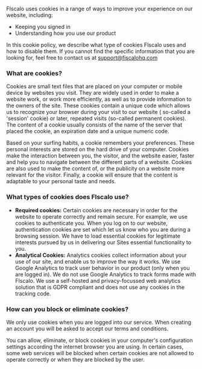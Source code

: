 FIscalo uses cookies in a range of ways to improve your experience on our website, including:

- Keeping you signed in
- Understanding how you use our product

In this cookie policy, we describe what type of cookies FIscalo uses and how to disable them. If you cannot find the specific information that you are looking for, feel free to contact us at support@fiscalohq.com

### **What are cookies?**

Cookies are small text files that are placed on your computer or mobile device by websites you visit. They are widely used in order to make a website work, or work more efficiently, as well as to provide information to the owners of the site. These cookies contain a unique code which allows us to recognize your browser during your visit to our website ( so-called a 'session' cookie) or later, repeated visits (so-called permanent cookies). The content of a cookie usually consists of the name of the server that placed the cookie, an expiration date and a unique numeric code.

Based on your surfing habits, a cookie remembers your preferences. These personal interests are stored on the hard drive of your computer. Cookies make the interaction between you, the visitor, and the website easier, faster and help you to navigate between the different parts of a website. Cookies are also used to make the content of, or the publicity on a website more relevant for the visitor. Finally, a cookie will ensure that the content is adaptable to your personal taste and needs.

### **What types of cookies does FIscalo use?**

- **Required cookies:** Certain cookies are necessary in order for the website to operate correctly and remain secure. For example, we use cookies to authenticate you. When you log on to our website, authentication cookies are set which let us know who you are during a browsing session. We have to load essential cookies for legitimate interests pursued by us in delivering our Sites essential functionality to you.
- **Analytical Cookies:** Analytics cookies collect information about your use of our site, and enable us to improve the way it works. We use Google Analytics to track user behavior in our product (only when you are logged in).
  We do not use Google Analytics to track forms made with FIscalo. We use a self-hosted and privacy-focussed web analytics solution that is GDPR compliant and does not use any cookies in the tracking code.

### **How can you block or eliminate cookies?**

We only use cookies when you are logged into our service. When creating an account you will be asked to accept our terms and conditions.

You can allow, eliminate, or block cookies in your computer's configuration settings according the internet browser you are using. In certain cases, some web services will be blocked when certain cookies are not allowed to operate correctly or when they are blocked by the user.
